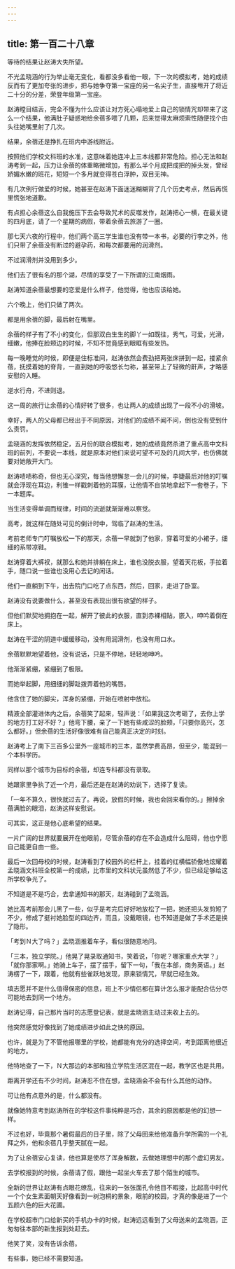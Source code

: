 ```yaml
---
---
---
```

title: 第一百二十八章
---




等待的结果让赵涛大失所望。

不光孟晓涵的行为举止毫无变化，看都没多看他一眼，下一次的模拟考，她的成绩反而有了更加夸张的进步，把与她争夺第一宝座的另一名尖子生，直接甩开了将近二十分的分差，荣登年级第一宝座。

赵涛瞠目结舌，完全不懂为什么应该让对方死心塌地爱上自己的锁情咒却带来了这么一个结果，他满肚子疑惑地给余蓓多喂了几颗，后来觉得太麻烦索性随便找个由头往她嘴里射了几次。

结果，余蓓还是挣扎在班内中游线附近。

按照他们学校文科班的水准，这意味着她连冲上三本线都非常危险。担心无法和赵涛考到一起，压力让余蓓的体重略微增加，有那么半个月成把成把的掉头发，曾经娇媚水嫩的班花，短短一个多月就变得苍白浮肿，双目无神。

有几次例行做爱的时候，她甚至在赵涛下面迷迷糊糊背了几个历史考点，然后再慌里慌张地道歉。

有点担心余蓓这么自我施压下去会导致咒术的反噬发作，赵涛把心一横，在最关键的四月底，请了一个星期的病假，带着余蓓去旅游了一圈。

那七天六夜的行程中，他们两个高三学生谁也没有带一本书，必要的行李之外，他们只带了余蓓没有断过的避孕药，和每次都要用的润滑剂。

不过润滑剂并没用到多少。

他们去了很有名的那个湖，尽情的享受了一下所谓的江南烟雨。

赵涛知道余蓓最想要的恋爱是什么样子，他觉得，他也应该给她。

六个晚上，他们只做了两次。

都是用余蓓的脚，最后射在嘴里。

余蓓的样子有了不小的变化，但那双白生生的脚丫一如既往，秀气，可爱，光滑，细嫩，他捧在脸颊边的时候，不知不觉竟感到眼眶有些发热。

每一晚睡觉的时候，即便是住标准间，赵涛依然会费劲把两张床拼到一起，搂紧余蓓，抚摸着她的脊背，一直到她的呼吸悠长匀称，甚至带上了轻微的鼾声，才略感安慰的入睡。

逆水行舟，不进则退。

这一周的旅行让余蓓的心情好转了很多，也让两人的成绩出现了一段不小的滑坡。

幸好，两人的父母都已经出于不同原因，对他们的成绩不闻不问，倒也没有受到什么责罚。

孟晓涵的发挥依然稳定，五月份的联合模拟考，她的成绩竟然杀进了重点高中文科班的前列，不要说一本线，就是原本对他们来说可望不可及的几间大学，也仿佛就要对她敞开大门。

赵涛啧啧称奇，但也无心深究，每当他想懈怠一会儿的时候，李婕最后对他的叮嘱就会浮现在耳边，利锥一样戳刺着他的耳膜，让他情不自禁地拿起下一套卷子，下一本题库。

当生活变得单调而规律，时间的流逝就渐渐难以察觉。

高考，就这样在随处可见的倒计时中，驾临了赵涛的生活。

考前老师专门叮嘱放松一下的那天，余蓓一早就到了他家，穿着可爱的小裙子，细细的系带凉鞋。

赵涛穿着大裤衩，就那么和她并排躺在床上，谁也没脱衣服，望着天花板，手拉着手，随口说一些谁也没用心去记的闲话。

他们一直躺到下午，出去院门口吃了点东西，然后，回家，走进了卧室。

赵涛没有说要做什么，甚至没有表现出很有欲望的样子。

但他们默契地拥抱在一起，解开了彼此的衣服，直到赤裸相贴，嵌入，呻吟着倒在床上。

赵涛在干涩的阴道中缓缓移动，没有用润滑剂，也没有用口水。

余蓓默默地望着他，没有说话，只是不停地，轻轻地呻吟。

他渐渐紧绷，紧绷到了极限。

而她举起脚，用细细的脚趾拨弄着他的嘴唇。

他含住了她的脚尖，浑身的紧绷，开始在喷射中放松。

精液全部灌进体内之后，余蓓笑了起来，轻声说：「如果我这次考砸了，去你上学的地方打工好不好？」他弯下腰，亲了一下她有些咸涩的脸颊，「只要你高兴，怎么都好。」但余蓓的生活好像很难有自己能真正决定的时刻。

赵涛考上了南下三百多公里外一座城市的三本，虽然学费高昂，但至少，能混到一个本科学历。

同样以那个城市为目标的余蓓，却连专科都没有录取。

她跟家里争执了近一个月，最后还是在赵涛的劝说下，选择了复读。

「一年不算久，很快就过去了。再说，放假的时候，我也会回来看你的。」擦掉余蓓满脸的眼泪，赵涛这样安慰说。

可其实，这正是他心底希望的结果。

一片广阔的世界就要展开在他眼前，尽管余蓓的存在不会造成什么阻碍，他也宁愿自己能更自由一些。

最后一次回母校的时候，赵涛看到了校园外的栏杆上，挂着的红横幅骄傲地炫耀着孟晓涵文科班全校第一的成绩，比市里的文科状元虽然低了不少，但已经足够给这所学校争光了。

不知道是不是巧合，去拿通知书的那天，赵涛碰到了孟晓涵。

她比高考前那会儿黑了一些，似乎是考完后好好地放松了一把，她还把头发剪短了不少，修成了挺衬她脸型的四边齐，而且，没戴眼镜，也不知道是做了手术还是换了隐形。

「考到Ｎ大了吗？」孟晓涵推着车子，看似很随意地问。

「三本，独立学院。」他晃了晃录取通知书，笑着说，「你呢？哪家重点大学？」「就你那家啊。」她骑上车子，摆了摆手，留下一句，「我在本部，商务英语。」赵涛楞了一下，跟着，他就有些雀跃地发现，原来锁情咒，早就已经生效。

填志愿并不是什么值得保密的信息，班上不少情侣都在算计怎么报才能配合估分尽可能地去到同一个地方。

赵涛记得，自己那片当时的志愿登记表，就是孟晓涵主动过来收上去的。

他突然感觉好像找到了她成绩进步如此之快的原因。

也许，就是为了不管他报哪里的学校，她都能有充分的选择空间，考到距离他很近的地方。

他特地查了一下，Ｎ大那边的本部和独立学院生活区混在一起，教学区也是共用。

距离开学还有不少时间，赵涛忍不住在想，孟晓涵会不会有什么其他的动作。

可让他有点意外的是，什么都没有。

就像她特意考到赵涛所在的学校这件事纯粹是巧合，其余的原因都是他的幻想一样。

不过也好，毕竟那个暑假最后的日子里，除了父母回来给他准备升学所需的一个礼拜之外，他和余蓓几乎整天腻在一起。

为了让余蓓安心复读，他也算是使尽了浑身解数，去做她理想中的那个虚幻男友。

去学校报到的时候，余蓓请了假，跟他一起坐火车去了那个陌生的城市。

全新的世界让赵涛有点眼花缭乱，往来的一张张面孔令他目不暇接，比起高中时代一个个女生素面朝天好像看到一树泡桐的景象，眼前的校园，才真的像是进了一个五颜六色的巨大花圃。

在学校超市门口给新买的手机办卡的时候，赵涛远远看到了父母送来的孟晓涵，正匆匆往本部的新生报到处赶去。

他笑了笑，没有告诉余蓓。

有些事，她已经不需要知道。